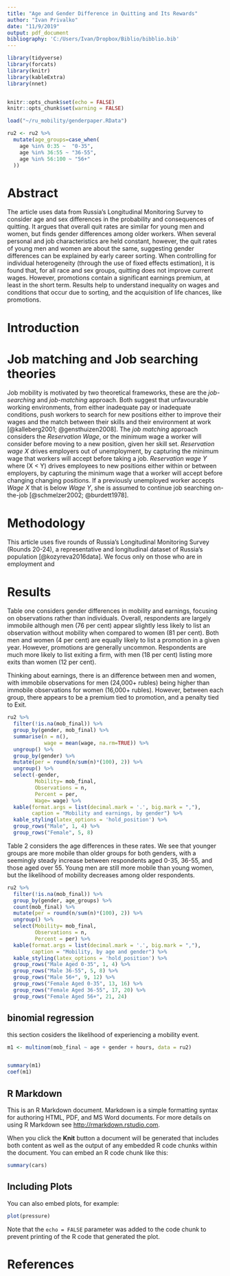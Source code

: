 ```yaml
---
title: "Age and Gender Difference in Quitting and Its Rewards"
author: "Ivan Privalko"
date: "11/9/2019"
output: pdf_document
bibliography: 'C:/Users/Ivan/Dropbox/Biblio/bibblio.bib'
---
```



```r
library(tidyverse)
library(forcats) 
library(knitr)
library(kableExtra)
library(nnet)


knitr::opts_chunk$set(echo = FALSE)
knitr::opts_chunk$set(warning = FALSE)

load("~/ru_mobility/genderpaper.RData")

ru2 <- ru2 %>% 
  mutate(age_groups=case_when(
    age %in% 0:35 ~  "0-35",
    age %in% 36:55 ~ "36-55",
    age %in% 56:100 ~ "56+"
  ))

```

# Abstract

The article uses data from Russia's Longitudinal Monitoring Survey to consider age and sex differences in the probability and consequences of quitting. It argues that overall quit rates are similar for young men and women, but finds gender differences among older workers. When several personal and job characteristics are held constant, however, the quit rates of young men and women are about the same, suggesting gender differences can be explained by early career sorting. When controlling for individual heterogeneity (through the use of fixed effects estimation), it is found that, for all race and sex groups, quitting does not improve current wages. However, promotions contain a significant earnings premium, at least in the short term. Results help to understand inequality on wages and conditions that occur due to sorting, and the acquisition of life chances, like promotions.


# Introduction 


# Job matching and Job searching theories

Job mobility is motivated by two theoretical frameworks, these are the *job-searching* and  *job-matching* approach. Both suggest that unfavourable working environments, from either inadequate pay or inadequate conditions, push workers to search for new positions either to improve their wages and the match between their skills and their environment at work [@kalleberg2001; @gensthuizen2008]. The *job matching* approach considers the *Reservation Wage*, or the minimum wage a worker will consider before moving to a new position, given her skill set. *Reservation wage X* drives employers out of unemployment, by capturing the minimum wage that workers will accept before taking a job. *Reservation wage Y* where (X < Y) drives employees to new positions either within or between employers, by capturing the minimum wage that a worker will accept before changing changing positions. If a previously unemployed worker accepts *Wage X* that is below *Wage Y*, she is assumed to continue job searching on-the-job [@schmelzer2002; @burdett1978]. 


# Methodology

This article uses five rounds of Russia's Longitudinal Monitoring Survey (Rounds 20-24), a representative and longitudinal dataset of Russia's population [@kozyreva2016data]. We focus only on those who are in employment and 

# Results

Table one considers gender differences in mobility and earnings, focusing on observations rather than individuals. Overall, respondents are largely immobile although men (76 per cent) appear slightly less likely to list an observation without mobility when compared to women (81 per cent). Both men and women (4 per cent) are equally likely to list a promotion in a given year. However, promotions are generally uncommon. Respondents are much more likely to list exiting a firm, with men (18 per cent) listing more exits than women (12 per cent).

Thinking about earnings, there is an difference between men and women, with immobile observations for men (24,000+ rubles) being higher than immobile observations for women (16,000+ rubles). However, between each group, there appears to be a premium tied to promotion, and a penalty tied to Exit. 

```r

ru2 %>% 
  filter(!is.na(mob_final)) %>% 
  group_by(gender, mob_final) %>% 
  summarise(n = n(),
            wage = mean(wage, na.rm=TRUE)) %>% 
  ungroup() %>% 
  group_by(gender) %>% 
  mutate(per = round(n/sum(n)*(100), 2)) %>% 
  ungroup() %>% 
  select(-gender,
         Mobility= mob_final,
         Observations = n,
         Percent = per,
         Wage= wage) %>% 
  kable(format.args = list(decimal.mark = '.', big.mark = ","),
        caption = "Mobility and earnings, by gender") %>% 
  kable_styling(latex_options = 'hold_position') %>% 
  group_rows("Male", 1, 4) %>% 
  group_rows("Female", 5, 8) 
```

Table 2 considers the age differences in these rates. We see that younger groups are more mobile than older groups for both genders, with a seemingly steady increase between respondents aged 0-35, 36-55, and those aged over 55. Young men are still more mobile than young women, but the likelihood of mobility decreases among older respondents.  

```r

ru2 %>% 
  filter(!is.na(mob_final)) %>% 
  group_by(gender, age_groups) %>% 
  count(mob_final) %>% 
  mutate(per = round(n/sum(n)*(100), 2)) %>% 
  ungroup() %>% 
  select(Mobility= mob_final,
         Observations = n,
         Percent = per) %>% 
  kable(format.args = list(decimal.mark = '.', big.mark = ","),
        caption = "Mobility, by age and gender") %>% 
  kable_styling(latex_options = 'hold_position') %>% 
  group_rows("Male Aged 0-35", 1, 4) %>% 
  group_rows("Male 36-55", 5, 8) %>% 
  group_rows("Male 56+", 9, 12) %>% 
  group_rows("Female Aged 0-35", 13, 16) %>% 
  group_rows("Female Aged 36-55", 17, 20) %>% 
  group_rows("Female Aged 56+", 21, 24)
```

## binomial regression

this section cosiders the likelihood of experiencing a mobility event.

```r
m1 <- multinom(mob_final ~ age + gender + hours, data = ru2)


summary(m1)
coef(m1)
```


## R Markdown

This is an R Markdown document. Markdown is a simple formatting syntax for authoring HTML, PDF, and MS Word documents. For more details on using R Markdown see <http://rmarkdown.rstudio.com>.

When you click the **Knit** button a document will be generated that includes both content as well as the output of any embedded R code chunks within the document. You can embed an R code chunk like this:

```r
summary(cars)
```

## Including Plots

You can also embed plots, for example:

```r
plot(pressure)
```

Note that the `echo = FALSE` parameter was added to the code chunk to prevent printing of the R code that generated the plot.

# References


